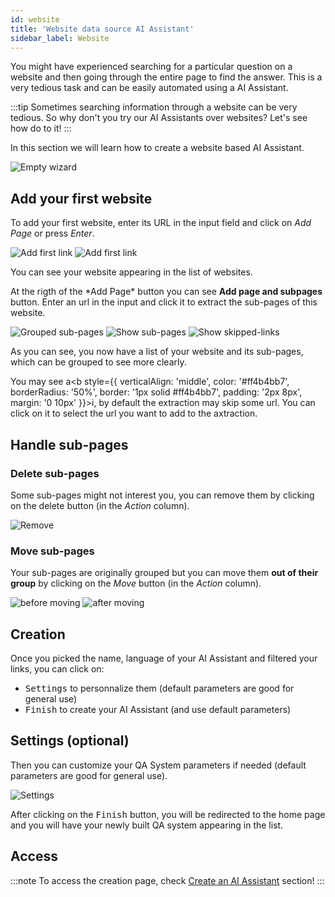 ```yaml
---
id: website
title: 'Website data source AI Assistant'
sidebar_label: Website
---
```



You might have experienced searching for a particular question on a website and then going through the entire page to find the answer. This is a very tedious task and can be easily automated using a AI Assistant. 

:::tip
Sometimes searching information through a website can be very tedious. So why don't you try our AI Assistants over websites?
Let's see how do to it!
:::

In this section we will learn how to create a website based AI Assistant.

<Image src='/img/screenshots/tutorial-ui/data-source/website/website-empty.png' alt='Empty wizard'/>

## Add your first website

To add your first website, enter its URL in the input field and click on *Add Page* or press *Enter*.

<Tabs>
    <TabItem value='input' label='Input'>
        <Image src='/img/screenshots/tutorial-ui/data-source/website/website-first-input.png' alt='Add first link'/>
    </TabItem>
    <TabItem value='added' label='Added' default>
        <Image src='/img/screenshots/tutorial-ui/data-source/website/website-first-add.png' alt='Add first link'/>
    </TabItem>
</Tabs>

You can see your website appearing in the list of websites.

<Admonition type='info'>
    <p>
        At the rigth of the *Add Page* button you can see 
        <span style={{ whiteSpace: 'nowrap' }}>
            <b style={{ verticalAlign: 'middle', color: '#3d82b3', padding: '0 15px', marginRight: '10px' }}>Add page and subpages</b>
        </span>
        button. Enter an url in the input and click it to extract the sub-pages of this website.
    </p>
</Admonition>

<Tabs>
    <TabItem value='g1' label='Group sub-pages'>
        <Image src='/img/screenshots/tutorial-ui/data-source/website/website-after-extract.png' alt='Grouped sub-pages'/>
    </TabItem>
    <TabItem value='s1' label='Show sub-pages' default>
        <Image src='/img/screenshots/tutorial-ui/data-source/website/website-show-extracted.png' alt='Show sub-pages'/>
    </TabItem>
    <TabItem value='s2' label='Show skipped-links' default>
        <Image src='/img/screenshots/tutorial-ui/data-source/website/website-show-skippedlinks.png' alt='Show skipped-links'/>
    </TabItem>
</Tabs>


As you can see, you now have a list of your website and its sub-pages, which can be grouped to see more clearly.

You may see a<b style={{ verticalAlign: 'middle', color: '#ff4b4bb7', borderRadius: '50%', border: '1px solid #ff4b4bb7', padding: '2px 8px', margin: '0 10px' }}>i</b>, by default the extraction may skip some url. You can click on it to select the url you want to add to the axtraction.

## Handle sub-pages
### Delete sub-pages

Some sub-pages might not interest you, you can remove them by clicking on the delete button (in the *Action* column).

<Image src='/img/screenshots/tutorial-ui/data-source/website/website-remove.png' alt='Remove'/>

### Move sub-pages

Your sub-pages are originally grouped but you can move them **out of their group** by clicking on the *Move* button (in the *Action* column).

<Tabs>
    <TabItem value='g1' label='Before' default>
        <Image src='/img/screenshots/tutorial-ui/data-source/website/website-move-sub-url.png' alt='before moving'/>
    </TabItem>
    <TabItem value='s1' label='After'>
        <Image src='/img/screenshots/tutorial-ui/data-source/website/website-after-moving-sub-url.png' alt='after moving'/>
    </TabItem>
</Tabs>

## Creation
Once you picked the name, language of your AI Assistant and filtered your links, you can click on:
* <kbd>Settings</kbd> to personnalize them (default parameters are good for general use)
* <kbd>Finish</kbd> to create your AI Assistant (and use default parameters)

## Settings (optional)

Then you can customize your QA System parameters if needed (default parameters are good for general use).

<Image src='/img/screenshots/tutorial-ui/data-source/website/creation-settings.png' alt='Settings'/>

After clicking on the <kbd>Finish</kbd> button, you will be redirected to the home page and you
will have your newly built QA system appearing in the list.

## Access
:::note
To access the creation page, check [Create an AI Assistant](/tutorial-ui/createAiAssistant) section!
:::